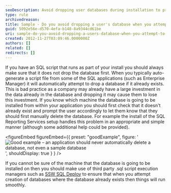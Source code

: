 ```yaml
---
seoDescription: Avoid dropping user databases during installation to prevent data loss and ensure smooth database creation processes.
type: rule
archivedreason:
title: Sample - Do you avoid dropping a user's database when you attempt to create a database?
guid: 5092e56e-d570-4efa-b148-8a9344cd61be
uri: sample-do-you-avoid-dropping-a-users-database-when-you-attempt-to-create-a-database
created: 2012-11-27T03:09:46.0000000Z
authors: []
related: []
redirects: []
---
```


If you have an SQL script that runs as part of your install you should always make sure that it does not drop the database first. When you typically auto-generate a script file from some of the SQL applications (such as Enterprise Manager) it will automatically attempt to drop a database if it already exists. This is bad practice as a company may already have a large investment in the data already in the database and dropping it may cause them to lose this investment.
If you know which machine the database is going to be installed from within your application you should first check that it doesn't already exist and prompt the user accordingly to let them know that they should first manually delete the database. For example the install of the SQL Reporting Services setup handles this problem in an appropriate and simple manner (although some additional help could be provided).

<figureEmbed figureEmbed={{
  preset: "goodExample",
  figure: '![Good example – an application should never automatically delete a database, not even a sample database](../../assets/InterfacesDBAlreadyExists.gif)',
  shouldDisplay: true
} } />


If you cannot be sure of the machine that the database is going to be installed on then you should make use of third party .sql script execution managers such as [SSW SQL Deploy](http://www.ssw.com.au/ssw/SQLDeploy) to ensure that when you attempt creation of databases where the database already exists then things will run smoothly.